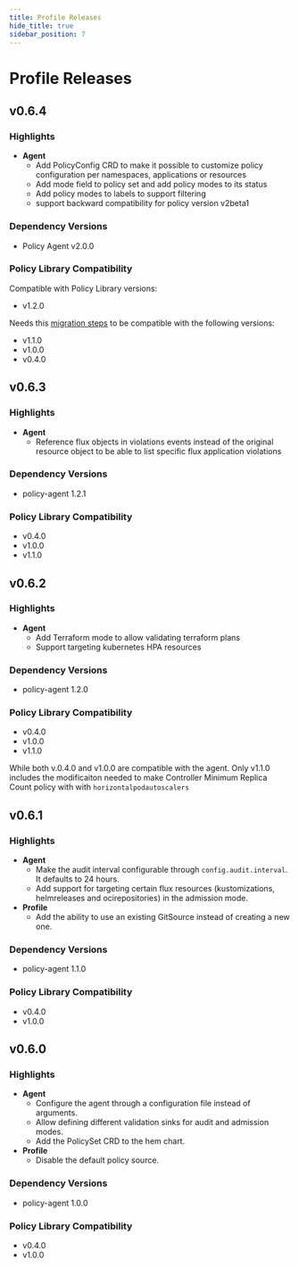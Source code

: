 ```yaml
---
title: Profile Releases
hide_title: true
sidebar_position: 7
---
```



# Profile Releases <TierLabel tiers="enterprise" />

## v0.6.4

### Highlights
- **Agent**
  - Add PolicyConfig CRD to make it possible to customize policy configuration per namespaces, applications or resources
  - Add mode field to policy set and add policy modes to its status
  - Add policy modes to labels to support filtering
  - support backward compatibility for policy version v2beta1

### Dependency Versions

- Policy Agent v2.0.0

### Policy Library Compatibility

Compatible with Policy Library versions:

- v1.2.0

Needs this [migration steps](./policy-set.mdx#migration-from-v2beta1-to-v2beta2) to be compatible with the following versions:

- v1.1.0
- v1.0.0
- v0.4.0


## v0.6.3

### Highlights
- **Agent**
  - Reference flux objects in violations events instead of the original resource object to be able to list specific flux application violations

### Dependency Versions

- policy-agent 1.2.1

### Policy Library Compatibility

- v0.4.0
- v1.0.0
- v1.1.0

## v0.6.2

### Highlights
- **Agent**
  - Add Terraform mode to allow validating terraform plans
  - Support targeting kubernetes HPA resources

### Dependency Versions

- policy-agent 1.2.0

### Policy Library Compatibility

- v0.4.0
- v1.0.0
- v1.1.0

While both v.0.4.0 and v1.0.0 are compatible with the agent. Only v1.1.0 includes the modificaiton needed to make Controller Minimum Replica Count policy with with `horizontalpodautoscalers`

## v0.6.1

### Highlights
- **Agent**
  - Make the audit interval configurable through `config.audit.interval`. It defaults to 24 hours.
  - Add support for targeting certain flux resources (kustomizations, helmreleases and ocirepositories) in the admission mode.
- **Profile**
  - Add the ability to use an existing GitSource instead of creating a new one.


### Dependency Versions

- policy-agent 1.1.0

### Policy Library Compatibility

- v0.4.0
- v1.0.0

## v0.6.0

### Highlights
- **Agent**
  - Configure the agent through a configuration file instead of arguments.
  - Allow defining different validation sinks for audit and admission modes.
  - Add the PolicySet CRD to the hem chart.
- **Profile**
  - Disable the default policy source.

### Dependency Versions

- policy-agent 1.0.0

### Policy Library Compatibility

- v0.4.0
- v1.0.0
